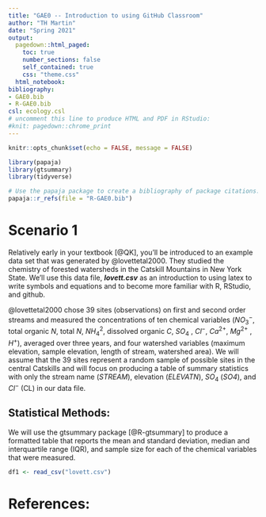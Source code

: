 ```yaml
---
title: "GAE0 -- Introduction to using GitHub Classroom"
author: "TH Martin"
date: "Spring 2021"
output:
  pagedown::html_paged:
    toc: true
    number_sections: false
    self_contained: true
    css: "theme.css"
  html_notebook:
bibliography: 
- GAE0.bib
- R-GAE0.bib
csl: ecology.csl
# uncomment this line to produce HTML and PDF in RStudio:
#knit: pagedown::chrome_print
---
```


```r
knitr::opts_chunk$set(echo = FALSE, message = FALSE)

library(papaja)
library(gtsummary)
library(tidyverse)

# Use the papaja package to create a bibliography of package citations:
papaja::r_refs(file = "R-GAE0.bib")

```

# Scenario 1

Relatively early in your textbook [@QK], you'll be introduced to an example data set that was generated by @lovettetal2000. They studied the chemistry of forested watersheds in the Catskill Mountains in New York State. We'll use this data file, ***lovett.csv*** as an introduction to using latex to write symbols and equations and to become more familiar with R, RStudio, and github.

@lovettetal2000 chose 39 sites (observations) on first and second order streams and measured the concentrations of ten chemical variables ($NO_3^-$, total organic $N$, total $N$, $NH_4^2$, dissolved organic $C$, $SO_4$ , $Cl^-$, $Ca^{2+}$, $Mg^{2+}$ , $H^+$), averaged over three years, and four watershed variables (maximum elevation, sample elevation, length of stream, watershed area). We will assume that the 39 sites represent a random sample of possible sites in the central Catskills and will focus on producing a table of summary statistics with only the stream name (*STREAM*), elevation (*ELEVATN*), $SO_4$ (*SO4*), and $Cl^-$ (CL) in our data file.

## Statistical Methods:

We will use the gtsummary package [@R-gtsummary] to produce a formatted table that reports the mean and standard deviation, median and interquartile range (IQR), and sample size for each of the chemical variables that were measured.

```r
df1 <- read_csv("lovett.csv")
```



# References:
